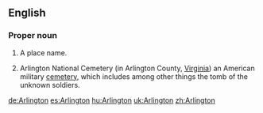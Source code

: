 ==English==
===Proper noun===
{{en-proper noun}}
{{wikipedia}}

#A place name.
# {{context|US}} Arlington National Cemetery (in Arlington County, [[Virginia]]) an American military [[cemetery]], which includes among other things the tomb of the unknown soldiers.

[[de:Arlington]]
[[es:Arlington]]
[[hu:Arlington]]
[[uk:Arlington]]
[[zh:Arlington]]